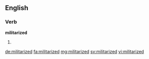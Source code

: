 ==English==

===Verb===
'''militarized'''

# {{past of|militarize}}

[[de:militarized]]
[[fa:militarized]]
[[mg:militarized]]
[[sv:militarized]]
[[vi:militarized]]